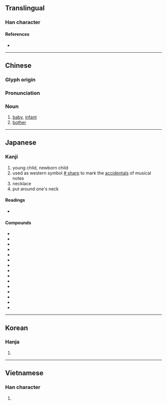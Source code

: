 {{also|婴}}
{{character info/new}}
==Translingual==

===Han character===
{{Han char|rn=38|rad=女|as=14|sn=17|four=66404|canj=BCV|ids=⿱賏女}}

====References====
* {{Han ref|kx=0273.040|dkj=06828|dj=0541.100|hdz=21086.080|uh=5B30|ud=23344|bh=C0A6|bd=49318}}

----

==Chinese==
{{zh-forms|s=婴}}

===Glyph origin===
{{Han etym}}

===Pronunciation===
{{zh-pron
|m=yīng
|c=jing1
|mn=qz,tw,xm,zz:eng/qz,tp,xm:iⁿ/kh,xm,zz:eⁿ
|mn_note=eng - literary; iⁿ/eⁿ/eeⁿ - vernacular
|mc=y
|oc=y
|ma=
|cat=n
}}

===Noun===
{{zh-noun}}

# [[baby]], [[infant]]
# [[bother]]

----

==Japanese==

===Kanji===
{{ja-kanji|grade=|rs=女14}}

# young child, newborn child
# used as western symbol [[w:Sharp_(music)|# sharp]] to mark the [[accidentals]] of musical notes
# necklace
# put around one's neck

====Readings====
* {{ja-readings|goon=[[よう]] (yō)|kanon=[[えい]] (ei)|kun=[[ふれる]] (fureru), [[めぐらす]] (megurasu), [[めぐる]] (meguru), [[かける]] (kakeru), [[かかる]] (kakaru), [[みどりご]] (midorigo)}}

====Compounds====
{{der-top|Compounds}}
* {{ja-r|晏嬰|あんえい}}
* {{ja-r|嬰羽|えいう}}
* {{ja-r|嬰音|えいおん}}
* {{ja-r|嬰孩|えいがい}}
* {{ja-r|嬰記号|えいきごう}}
* {{ja-r|嬰商|えいしょう}}
* {{ja-r|嬰児|えいじ}}
* {{ja-r|嬰児|みどりご}}
* {{ja-r|嬰児殺|えいじさつ}}
* {{ja-r|嬰幼児|えいようじ}}
* {{ja-r|嬰児籠|えじこ}}
* {{ja-r|孩嬰|がいえい}}
* {{ja-r|孺嬰|じゅえい}}
* {{ja-r|退嬰|たいえい}}
* {{ja-r|退嬰的|たいえいてき}}
{{der-bottom}}

----

==Korean==

===Hanja===
{{ko-hanja|hangeul=영|rv=yeong|mr=yŏng}}

# {{defn|lang=ko|sort=女14}}

----

==Vietnamese==

===Han character===
{{vi-hantu|[[anh]]|rs=女14}}

# {{defn|lang=vi|sort=女14}}
